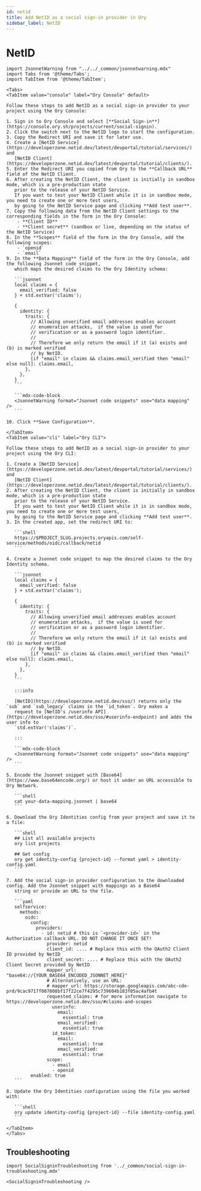 ```yaml
---
id: netid
title: Add NetID as a social sign-in provider in Ory
sidebar_label: NetID
---
```


# NetID

````mdx-code-block
import JsonnetWarning from "../../_common/jsonnetwarning.mdx"
import Tabs from '@theme/Tabs';
import TabItem from '@theme/TabItem';

<Tabs>
<TabItem value="console" label="Ory Console" default>

Follow these steps to add NetID as a social sign-in provider to your project using the Ory Console:

1. Sign in to Ory Console and select [**Social Sign-in**](https://console.ory.sh/projects/current/social-signin).
2. Click the switch next to the NetID logo to start the configuration.
3. Copy the Redirect URI and save it for later use.
4. Create a [NetID Service](https://developerzone.netid.dev/latest/devportal/tutorial/services/) and
   [NetID Client](https://developerzone.netid.dev/latest/devportal/tutorial/clients/).
5. Enter the Redirect URI you copied from Ory to the **Callback URL** field of the NetID Client.
6. After creating the NetID Client, the client is initially in sandbox mode, which is a pre-production state
   prior to the release of your NetID Service.
   If you want to test your NetID Client while it is in sandbox mode, you need to create one or more test users,
   by going to the NetID Service page and clicking **Add test user**.
7. Copy the following data from the NetID Client settings to the corresponding fields in the form in the Ory Console:
    - **Client ID**
    - **Client secret** (sandbox or live, depending on the status of the NetID Service)
8. In the **Scopes** field of the form in the Ory Console, add the following scopes:
    - `openid`
    - `email`
9. In the **Data Mapping** field of the form in the Ory Console, add the following Jsonnet code snippet,
   which maps the desired claims to the Ory Identity schema:

   ```jsonnet
   local claims = {
     email_verified: false
   } + std.extVar('claims');

   {
     identity: {
       traits: {
         // Allowing unverified email addresses enables account
         // enumeration attacks,  if the value is used for
         // verification or as a password login identifier.
         //
         // Therefore we only return the email if it (a) exists and (b) is marked verified
         // by NetID.
         [if "email" in claims && claims.email_verified then "email" else null]: claims.email,
       },
     },
   }
   ```

   ```mdx-code-block
   <JsonnetWarning format="Jsonnet code snippets" use="data mapping" />
   ```

10. Click **Save Configuration**.

</TabItem>
<TabItem value="cli" label="Ory CLI">

Follow these steps to add NetID as a social sign-in provider to your project using the Ory CLI:

1. Create a [NetID Service](https://developerzone.netid.dev/latest/devportal/tutorial/services/) and
   [NetID Client](https://developerzone.netid.dev/latest/devportal/tutorial/clients/).
2. After creating the NetID Client, the client is initially in sandbox mode, which is a pre-production state
   prior to the release of your NetID Service.
   If you want to test your NetID Client while it is in sandbox mode, you need to create one or more test users,
   by going to the NetID Service page and clicking **Add test user**.
3. In the created app, set the redirect URI to:

   ```shell
   https://$PROJECT_SLUG.projects.oryapis.com/self-service/methods/oidc/callback/netid
   ```

4. Create a Jsonnet code snippet to map the desired claims to the Ory Identity schema.

   ```jsonnet
   local claims = {
     email_verified: false
   } + std.extVar('claims');

   {
     identity: {
       traits: {
         // Allowing unverified email addresses enables account
         // enumeration attacks,  if the value is used for
         // verification or as a password login identifier.
         //
         // Therefore we only return the email if it (a) exists and (b) is marked verified
         // by NetID.
         [if "email" in claims && claims.email_verified then "email" else null]: claims.email,
       },
     },
   }
   ```

   :::info

   [NetID](https://developerzone.netid.dev/sso/) returns only the `sub` and `sub_legacy` claims in the `id_token`. Ory makes a
   request to [NetID's /userinfo API](https://developerzone.netid.dev/sso/#userinfo-endpoint) and adds the user info to
   `std.extVar('claims')`.

   :::

   ```mdx-code-block
   <JsonnetWarning format="Jsonnet code snippets" use="data mapping" />
   ```

5. Encode the Jsonnet snippet with [Base64](https://www.base64encode.org/) or host it under an URL accessible to Ory Network.

   ```shell
   cat your-data-mapping.jsonnet | base64
   ```

6. Download the Ory Identities config from your project and save it to a file:

   ```shell
   ## List all available projects
   ory list projects

   ## Get config
   ory get identity-config {project-id} --format yaml > identity-config.yaml
   ```

7. Add the social sign-in provider configuration to the downloaded config. Add the Jsonnet snippet with mappings as a Base64
   string or provide an URL to the file.

   ```yaml
   selfservice:
     methods:
       oidc:
         config:
           providers:
             - id: netid # this is `<provider-id>` in the Authorization callback URL. DO NOT CHANGE IT ONCE SET!
               provider: netid
               client_id: .... # Replace this with the OAuth2 Client ID provided by NetID
               client_secret: .... # Replace this with the OAuth2 Client Secret provided by NetID
               mapper_url: "base64://{YOUR_BASE64_ENCODED_JSONNET_HERE}"
               # Alternatively, use an URL:
               # mapper_url: https://storage.googleapis.com/abc-cde-prd/9cac9717f007808bf17f22ce7f4295c739604b183f05ac4afb4t
               requested_claims: # for more information navigate to https://developerzone.netid.dev/sso/#claims-and-scopes
                 userinfo:
                   email:
                     essential: true
                   email_verified:
                     essential: true
                 id_token:
                   email:
                     essential: true
                   email_verified:
                     essential: true
               scope:
                 - email
                 - openid
         enabled: true
   ```

8. Update the Ory Identities configuration using the file you worked with:

   ```shell
   ory update identity-config {project-id} --file identity-config.yaml
   ```

</TabItem>
</Tabs>
````

## Troubleshooting

```mdx-code-block
import SocialSigninTroubleshooting from '../_common/social-sign-in-troubleshooting.mdx'

<SocialSigninTroubleshooting />
```
